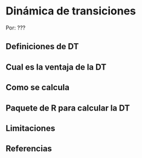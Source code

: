 # Dinámica de transiciones

Por: ???

## Definiciones de DT

## Cual es la ventaja de la DT


## Como se calcula



## Paquete de R para calcular la DT


## Limitaciones


## Referencias


## 